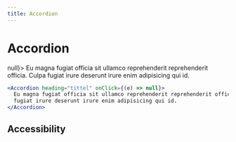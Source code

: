 ```yaml
---
title: Accordion
---
```


# Accordion

<Example>
  <Accordion heading="tittel" onClick={(e) => null}>
    Eu magna fugiat officia sit ullamco reprehenderit reprehenderit officia.
    Culpa fugiat irure deserunt irure enim adipisicing qui id.
  </Accordion>
</Example>

```jsx type=react
<Accordion heading="tittel" onClick={(e) => null}>
  Eu magna fugiat officia sit ullamco reprehenderit reprehenderit officia. Culpa
  fugiat irure deserunt irure enim adipisicing qui id.
</Accordion>
```

<!-- ```html type=html

``` -->

## Accessibility
